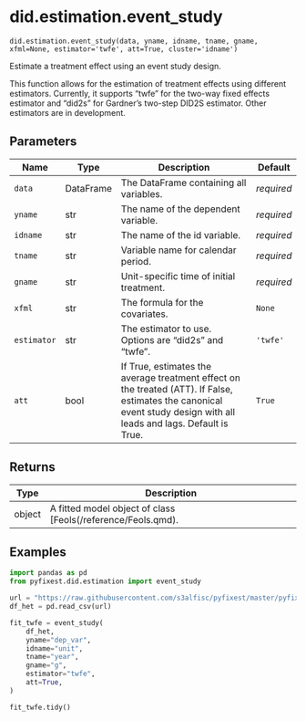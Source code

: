 # did.estimation.event_study { #pyfixest.did.estimation.event_study }

`did.estimation.event_study(data, yname, idname, tname, gname, xfml=None, estimator='twfe', att=True, cluster='idname')`

Estimate a treatment effect using an event study design.

This function allows for the estimation of treatment effects using different estimators.
Currently, it supports "twfe" for the two-way fixed effects estimator and "did2s" for Gardner's two-step DID2S estimator.
Other estimators are in development.

## Parameters

| Name        | Type      | Description                                                                                                                                                          | Default    |
|-------------|-----------|----------------------------------------------------------------------------------------------------------------------------------------------------------------------|------------|
| `data`      | DataFrame | The DataFrame containing all variables.                                                                                                                              | _required_ |
| `yname`     | str       | The name of the dependent variable.                                                                                                                                  | _required_ |
| `idname`    | str       | The name of the id variable.                                                                                                                                         | _required_ |
| `tname`     | str       | Variable name for calendar period.                                                                                                                                   | _required_ |
| `gname`     | str       | Unit-specific time of initial treatment.                                                                                                                             | _required_ |
| `xfml`      | str       | The formula for the covariates.                                                                                                                                      | `None`     |
| `estimator` | str       | The estimator to use. Options are "did2s" and "twfe".                                                                                                                | `'twfe'`   |
| `att`       | bool      | If True, estimates the average treatment effect on the treated (ATT). If False, estimates the canonical event study design with all leads and lags. Default is True. | `True`     |

## Returns

| Type   | Description                                                  |
|--------|--------------------------------------------------------------|
| object | A fitted model object of class [Feols(/reference/Feols.qmd). |

## Examples

```python
import pandas as pd
from pyfixest.did.estimation import event_study

url = "https://raw.githubusercontent.com/s3alfisc/pyfixest/master/pyfixest/did/data/df_het.csv"
df_het = pd.read_csv(url)

fit_twfe = event_study(
    df_het,
    yname="dep_var",
    idname="unit",
    tname="year",
    gname="g",
    estimator="twfe",
    att=True,
)

fit_twfe.tidy()
```